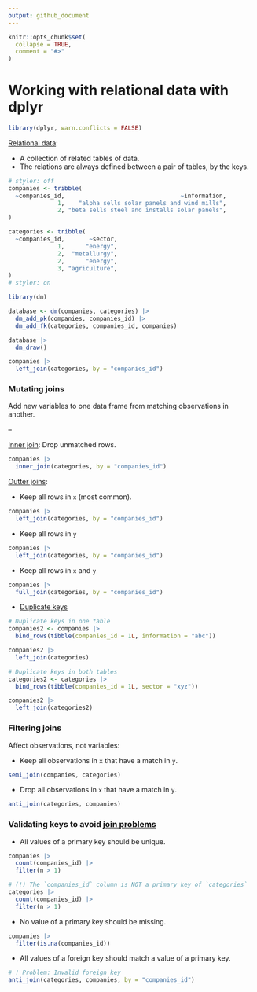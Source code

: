 ```yaml
---
output: github_document
---
```


```r
knitr::opts_chunk$set(
  collapse = TRUE,
  comment = "#>"
)
```

# Working with relational data with dplyr

```r
library(dplyr, warn.conflicts = FALSE)
```

[Relational data](https://r4ds.had.co.nz/relational-data.html):

* A collection of related tables of data.
* The relations are always defined between a pair of tables, by the keys.

```r
# styler: off
companies <- tribble(
  ~companies_id,                                 ~information,
              1,    "alpha sells solar panels and wind mills",
              2, "beta sells steel and installs solar panels",
)

categories <- tribble(
  ~companies_id,       ~sector,
              1,      "energy",
              2,  "metallurgy",
              2,      "energy",
              3, "agriculture",
)
# styler: on
```

```r
library(dm)

database <- dm(companies, categories) |>
  dm_add_pk(companies, companies_id) |>
  dm_add_fk(categories, companies_id, companies)

database |> 
  dm_draw()
```

```r
companies |>
  left_join(categories, by = "companies_id")
```

### Mutating joins

Add new variables to one data frame from matching observations in another.

--

[Inner join](https://r4ds.had.co.nz/relational-data.html#mutating-joins): Drop unmatched rows.

```r
companies |>
  inner_join(categories, by = "companies_id")
```

[Outter joins](https://r4ds.had.co.nz/relational-data.html#outer-join):

* Keep all rows in `x` (most common).

```r
companies |>
  left_join(categories, by = "companies_id")
```

* Keep all rows in `y`

```r
companies |>
  left_join(categories, by = "companies_id")
```

* Keep all rows in `x` and `y`

```r
companies |>
  full_join(categories, by = "companies_id")
```

* [Duplicate keys](https://r4ds.had.co.nz/relational-data.html#join-matches)

```r
# Duplicate keys in one table
companies2 <- companies |>
  bind_rows(tibble(companies_id = 1L, information = "abc"))

companies2 |>
  left_join(categories)

# Duplicate keys in both tables
categories2 <- categories |>
  bind_rows(tibble(companies_id = 1L, sector = "xyz"))

companies2 |>
  left_join(categories2)
```

### Filtering joins

Affect observations, not variables:

* Keep all observations in `x` that have a match in `y`.

```r
semi_join(companies, categories)
```

* Drop all observations in `x` that have a match in `y`.

```r
anti_join(categories, companies)
```

### Validating keys to avoid [join problems](https://r4ds.had.co.nz/relational-data.html#join-problems)

* All values of a primary key should be unique.

```r
companies |>
  count(companies_id) |>
  filter(n > 1)

# (!) The `companies_id` column is NOT a primary key of `categories`
categories |>
  count(companies_id) |>
  filter(n > 1)
```

* No value of a primary key should be missing.

```r
companies |>
  filter(is.na(companies_id))
```

* All values of a foreign key should match a value of a primary key.

```r
# ! Problem: Invalid foreign key
anti_join(categories, companies, by = "companies_id")
```
